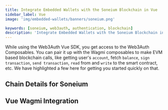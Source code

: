 ```yaml
---
title: Integrate Embedded Wallets with the Soneium Blockchain in Vue
sidebar_label: Vue
image: 'img/embedded-wallets/banners/soneium.png'

keywords: [soneium, web3auth, authentication, blockchain]
description: 'Integrate Embedded Wallets with the Soneium Blockchain in Vue | Embedded Wallets'
---
```



While using the Web3Auth Vue SDK, you get access to the Web3Auth Composables. You can pair it up with the Wagmi composables to make EVM based blockchain calls, like getting user's `account`, fetch `balance`, `sign transaction`, `send transaction`, `read` from and `write` to the smart contract, etc. We have highlighted a few here for getting you started quickly on that.

## Chain Details for Soneium

<ChainDetailsSoneium />

## Vue Wagmi Integration

<VueWagmiIntegration />
